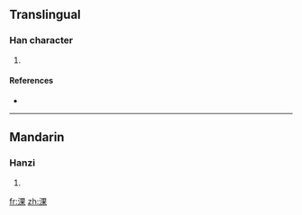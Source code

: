 ==Translingual==

===Han character===
{{Han char|rn=85|rad=水|as=08|sn=11|four=3619<sub>4</sub>|canj=水田木 (EWD)}}

# {{defn|Han|sort=水08}}

====References====
* {{Han ref|kx=0629.110|dkj=17623|hdz=31648.080|uh=6DC9|ud=28105|bh=D5FE|bd=54782}}

----

==Mandarin==

===Hanzi===
{{cmn-hanzi|pin=[[guǒ]] ([[guo3]])|wg=kuo<sup>3</sup>}}

# {{defn|Mandarin|sort=水08}}

[[fr:淉]]
[[zh:淉]]
